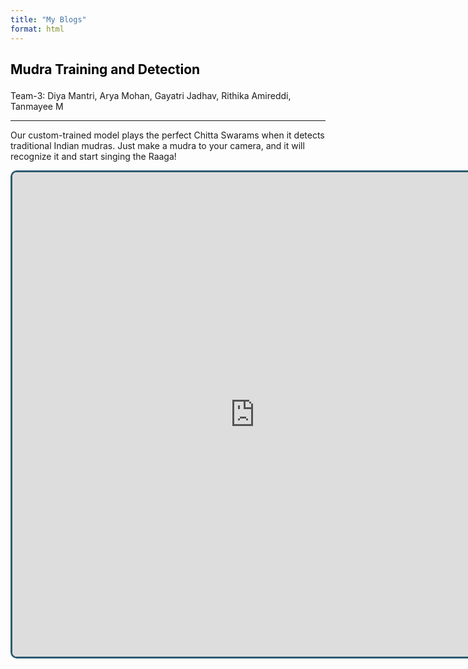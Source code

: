 ```yaml
---
title: "My Blogs"
format: html
---
```


```{=html}
<style>

.navbar {
    background: #2f5c70;
    padding: 15px 20px;
    display: flex;
    justify-content: space-between;
    align-items: center;
}

.navbar a {
    color: white;
    text-decoration: none;
    margin: 0 15px;
    font-size: 18px;
    transition: 0.3s;
  }
  
  .navbar a:hover {
    color: #bee7fa;
  }

</style>
```

<h2 style="color:black">

Mudra Training and Detection

</h2>

<p style="font-size:10">

Team-3: Diya Mantri, Arya Mohan, Gayatri Jadhav, Rithika Amireddi, Tanmayee M

</p>

<hr>

<p>Our custom-trained model plays the perfect Chitta Swarams when it detects traditional Indian mudras. Just make a mudra to your camera, and it will recognize it and start singing the Raaga!</p>

<iframe src="https://editor.p5js.org/diyamantri/sketches/-gJvkerKd" width="775px" height="775px" style="border: 3px solid #2f5c70; border-radius: 10px;">

</iframe>
